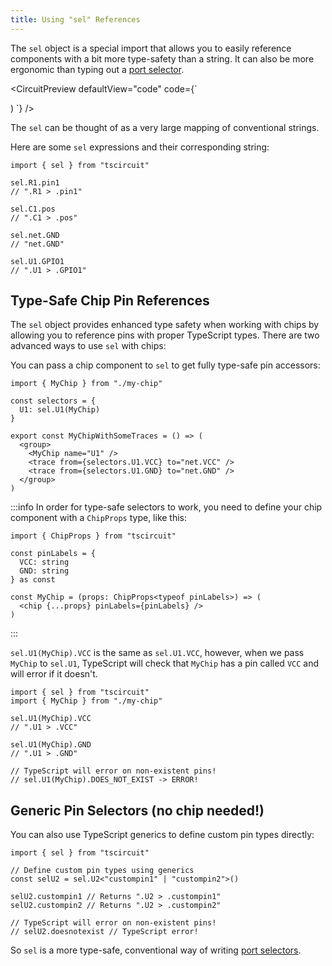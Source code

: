 ```yaml
---
title: Using "sel" References
---
```


The `sel` object is a special import that allows you to easily reference
components with a bit more type-safety than a string. It can also be more ergonomic
than typing out a [port selector](./port-and-net-selectors.md).


<CircuitPreview defaultView="code" code={`

  <board width="10mm" height="10mm">
    <resistor
      resistance="1k"
      footprint="0402"
      name="R1"
    />
    <capacitor
      capacitance="1000pF"
      footprint="0402"
      name="C1"
    />
    <trace from={sel.R1.pin1} to={sel.C1.pos} />
  </board>
)
`} />


The `sel` can be thought of as a very large mapping of conventional strings.

Here are some `sel` expressions and their corresponding string:

```tsx
import { sel } from "tscircuit"

sel.R1.pin1
// ".R1 > .pin1"

sel.C1.pos
// ".C1 > .pos"

sel.net.GND
// "net.GND"

sel.U1.GPIO1
// ".U1 > .GPIO1"
```

## Type-Safe Chip Pin References

The `sel` object provides enhanced type safety when working with chips by allowing you to reference pins with proper TypeScript types. There are two advanced ways to use `sel` with chips:

You can pass a chip component to `sel` to get fully type-safe pin accessors:

```tsx
import { MyChip } from "./my-chip"

const selectors = {
  U1: sel.U1(MyChip)
}

export const MyChipWithSomeTraces = () => (
  <group>
    <MyChip name="U1" />
    <trace from={selectors.U1.VCC} to="net.VCC" />
    <trace from={selectors.U1.GND} to="net.GND" />
  </group>
)
```

:::info
In order for type-safe selectors to work, you need to define your chip component
with a `ChipProps` type, like this:

```tsx
import { ChipProps } from "tscircuit"

const pinLabels = {
  VCC: string
  GND: string
} as const

const MyChip = (props: ChipProps<typeof pinLabels>) => (
  <chip {...props} pinLabels={pinLabels} />
)
```
:::

`sel.U1(MyChip).VCC` is the same as `sel.U1.VCC`,
however, when we pass `MyChip` to `sel.U1`, TypeScript will check that `MyChip`
has a pin called `VCC` and will error if it doesn't.

```tsx
import { sel } from "tscircuit"
import { MyChip } from "./my-chip"

sel.U1(MyChip).VCC
// ".U1 > .VCC"

sel.U1(MyChip).GND
// ".U1 > .GND"

// TypeScript will error on non-existent pins!
// sel.U1(MyChip).DOES_NOT_EXIST -> ERROR!
```


## Generic Pin Selectors (no chip needed!)

You can also use TypeScript generics to define custom pin types directly:

```tsx
import { sel } from "tscircuit"

// Define custom pin types using generics
const selU2 = sel.U2<"custompin1" | "custompin2">()

selU2.custompin1 // Returns ".U2 > .custompin1"
selU2.custompin2 // Returns ".U2 > .custompin2"

// TypeScript will error on non-existent pins!
// selU2.doesnotexist // TypeScript error!
```


So `sel` is a more type-safe, conventional way of writing
[port selectors](./port-and-net-selectors.md).